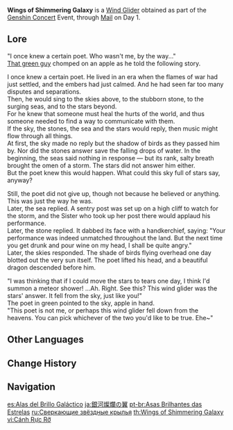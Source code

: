 {{Item Infobox
|id           = 140009
|image        = <gallery>
Item Wings of Shimmering Galaxy.png|Icon
Wind Glider Wings of Shimmering Galaxy.png|Full
</gallery>
|type         = Wind Gliders
|quality      = 4
|description  = A stylized wind glider and a gift that celebrates a symphony that resounds across the stars.
|source1      = [[Genshin Concert]] Preparation [[Mail]] Day 1
}}
'''Wings of Shimmering Galaxy''' is a [[Wind Glider]] obtained as part of the [[Genshin Concert]] Event, through [[Mail]] on Day 1.
==Lore==
"I once knew a certain poet. Who wasn't me, by the way..."<br />
[[Venti|That green guy]] chomped on an apple as he told the following story.

I once knew a certain poet. He lived in an era when the flames of war had just settled, and the embers had just calmed. And he had seen far too many disputes and separations.<br />
Then, he would sing to the skies above, to the stubborn stone, to the surging seas, and to the stars beyond.<br />
For he knew that someone must heal the hurts of the world, and thus someone needed to find a way to communicate with them.<br />
If the sky, the stones, the sea and the stars would reply, then music might flow through all things.<br />
At first, the sky made no reply but the shadow of birds as they passed him by. Nor did the stones answer save the falling drops of water. In the beginning, the seas said nothing in response &mdash; but its rank, salty breath brought the omen of a storm.
The stars did not answer him either.<br />
But the poet knew this would happen. What could this sky full of stars say, anyway?

Still, the poet did not give up, though not because he believed or anything. This was just the way he was.<br />
Later, the sea replied. A sentry post was set up on a high cliff to watch for the storm, and the Sister who took up her post there would applaud his performance.<br />
Later, the stone replied. It dabbed its face with a handkerchief, saying: "Your performance was indeed unmatched throughout the land. But the next time you get drunk and pour wine on my head, I shall be quite angry."<br />
Later, the skies responded. The shade of birds flying overhead one day blotted out the very sun itself. The poet lifted his head, and a beautiful dragon descended before him.

"I was thinking that if I could move the stars to tears one day, I think I'd summon a meteor shower! ...Ah. Right. See this? This wind glider was the stars' answer. It fell from the sky, just like you!"<br />
The poet in green pointed to the sky, apple in hand.<br />
"This poet is not me, or perhaps this wind glider fell down from the heavens. You can pick whichever of the two you'd like to be true. Ehe~"

==Other Languages==
{{Other Languages
|en      = Wings of Shimmering Galaxy
|zhs     = 星汉灿烂之翼
|zhs_rm  = Xīnghàn Cànlàn zhī Yì
|zht     = 星漢燦爛之翼
|zht_rm  = Xīnghàn Cànlàn zhī Yì
|zh_tl   = Wings of the Brilliant Milky Way of Stars
|zh_note = References the classical Chinese poem {{Lang|mini=1|zh=[[wikisource:zh:观沧海|观沧海]]|zh_rm=Guān Cānghǎi|zh_lit=Watching the Sea}} by {{w|Cao Cao}}. The relevant text reads: {{Lang|mini=1|zh=日月之行，若出其中； 星汉灿烂，若出其里|zh_rm=rìyùe zhī xíng, ruò chū qízhōng; xīnghàn cànlàn, ruò chū qílǐ|zh_lit=the sun, the moon and the starry Milky Way emerge from within [the sea]}}.
|ja      = 銀河燦爛の翼
|ja_rm   = Ginga Sanran no Tsubasa
|ja_tl   = Wings of Galaxy Brilliance
|ko      = 찬란한 은하의 날개
|ko_rm   = Chanranhan Eunha-ui Nalgae
|ko_tl   = Wings of Brilliant Galaxy
|es      = Alas del Brillo Galáctico
|es_tl   = Wings of the Galactic Shine
|fr      = Ailes de brillance galactique
|fr_tl   = Wings of Galactic Brilliance
|ru      = Сверкающие звёздные крылья
|ru_tl   = Sparkling Star Wings
|th      = Wings of Shimmering Galaxy
|vi      = Cánh Rực Rỡ
|vi_tl   = Brilliant Wings <!-- Brilliant here refers to shining brightly & glittery -->
|de      = Flügel des galaktischen Scheins
|de_tl   = Wings of Galactic Shine
|id      = Wings of Shimmering Galaxy
|pt      = Asas da Galáxia Cintilante
|pt_tl   = Wings of the Shimmering Galaxy
|tr      = Galaktik Işıltı Kanatları
|tr_tl   = 
|it      = Ali della galassia brillante
|it_tl   = Wings of Shimmering Galaxy
}}

==Change History==
{{Change History|2.1}}

==Navigation==
{{Dressing Room Navbox|type=glider}}

[[es:Alas del Brillo Galáctico]]
[[ja:銀河燦爛の翼]]
[[pt-br:Asas Brilhantes das Estrelas]]
[[ru:Сверкающие звёздные крылья]]
[[th:Wings of Shimmering Galaxy]]
[[vi:Cánh Rực Rỡ]]